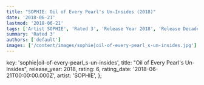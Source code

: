 ```yaml
---
title: "SOPHIE: Oil of Every Pearl's Un-Insides (2018)"
date: '2018-06-21'
lastmod: '2018-06-21'
tags: ['Artist SOPHIE', 'Rated 3', 'Release Year 2018', 'Release Decade 2010']
summary: 'Rated 3'
authors: ['default']
images: ['/content/images/sophie|oil-of-every-pearl_s-un-insides.jpg']
---
```


  key: 'sophie|oil-of-every-pearl_s-un-insides',
  title: "Oil of Every Pearl's Un-Insides",
  release_year: 2018,
  rating: 6,
  rating_date: '2018-06-21T00:00:00.000Z',
  artist: 'SOPHIE',
};

<MusicRating data={data} />

